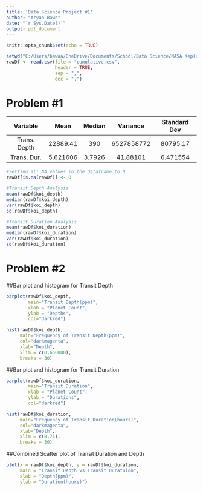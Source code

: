 ---
title: 'Data Science Project #1'
author: "Aryan Bawa"
date: "`r Sys.Date()`"
output: pdf_document
---

```{r setup, include=FALSE}
knitr::opts_chunk$set(echo = TRUE)
```

```{r include = FALSE}
setwd("C:/Users/bawaa/OneDrive/Documents/School/Data Science/NASA Kepler Exoplanet Search Results")
rawDf <- read.csv(file = "cumulative.csv", 
                  header = TRUE, 
                  sep = ",", 
                  dec = ".")
```

# Problem #1

|   Variable   |   Mean   | Median |  Variance  | Standard Dev |
|:------------:|:--------:|:------:|:----------:|:------------:|
| Trans. Depth | 22889.41 |  390   | 6527858772 |   80795.17   |
| Trans. Dur.  | 5.621606 | 3.7926 |  41.88101  |   6.471554   |

```{r include = TRUE, echo=FALSE}
#Setting all NA values in the dataframe to 0
rawDf[is.na(rawDf)] <- 0

#Transit Depth Analysis
mean(rawDf$koi_depth)
median(rawDf$koi_depth)
var(rawDf$koi_depth)
sd(rawDf$koi_depth)

#Transit Duration Analysis
mean(rawDf$koi_duration)
median(rawDf$koi_duration)
var(rawDf$koi_duration)
sd(rawDf$koi_duration)
```

# Problem #2

##Bar plot and histogram for Transit Depth

```{r rawDf$koi_depth, echo=FALSE}
barplot(rawDf$koi_depth,
        main="Transit Depth(ppm)",
        xlab = "Planet Count",
        ylab = "Depths",
        col="darkred")

hist(rawDf$koi_depth,
     main="Frequency of Transit Depth(ppm)",
     col="darkmagenta",
     xlab="Depth",
     xlim = c(0,650000),
     breaks = 30)
```

##Bar plot and histogram for Transit Duration

```{r rawDf$koi_duration, echo = FALSE}
barplot(rawDf$koi_duration,
        main="Transit Duration",
        xlab = "Planet Count",
        ylab = "Durations",
        col="darkred")

hist(rawDf$koi_duration,
     main="Frequency of Transit Duration(hours)",
     col="darkmagenta",
     xlab="Depth",
     xlim = c(0,75),
     breaks = 30)
```

##Combined Scatter plot of Transit Duration and Depth

```{r rawDf$koi_depth, rawDf$koi_duration, echo=FALSE}
plot(x = rawDf$koi_depth, y = rawDf$koi_duration,
     main = "Transit Depth vs Transit Duratuion",
     xlab = "Depth(ppm)",
     ylab = "Duration(hours)")
```
